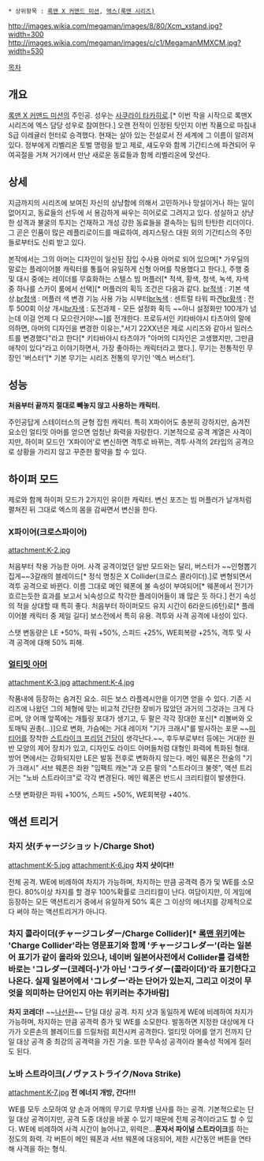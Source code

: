  * 상위항목 : [[록맨 X 커맨드 미션]], [[엑스(록맨 시리즈)]]

http://images.wikia.com/megaman/images/8/80/Xcm_xstand.jpg?width=300 http://images.wikia.com/megaman/images/c/c1/MegamanMMXCM.jpg?width=530

[[목차]]

== 개요 ==
[[록맨 X 커맨드 미션]]의 주인공. 성우는 [[사쿠라이 타카히로]].[* 이번 작을 시작으로 록맨X 시리즈에 엑스 담당 성우로 참여한다.]
오랜 전적이 인정된 탓인지 이번 작품으로 마침내 S급 이레귤러 헌터로 승격했다. 현재는 살아 있는 전설로서 전 세계에 그 이름이 알려져 있다. 정부에게 리벨리온 토벌 명령을 받고 제로, 섀도우와 함께 기간티스에 파견되어 우여곡절을 거쳐 거기에서 만난 새로운 동료들과 함께 리벨리온에 맞선다. 

== 상세 ==
지금까지의 시리즈에 보여진 자신의 상냥함에 의해서 고민하거나 망설이거나 하는 일이 없어지고, 동료들의 선두에 서 용감하게 싸우는 히어로로 그려지고 있다. 성실하고 상냥한 성격과 불굴의 투지는 건재하고 개성 강한 동료들을 결속하는 팀의 탄탄한 리더이다. 그 곧은 인품이 많은 레플리로이드를 매료하여, 레지스탕스 대원 외의 기간티스의 주민들로부터도 신뢰 받고 있다. 

본작에서는 그의 아머는 디자인이 일신된 잠입 수사용 아머로 되어 있으며[* 가우딜의 말로는 플레이어블 캐릭터를 통틀어 유일하게 신형 아머를 착용했다고 한다.], 주행 중 및 대시 중에는 레이더를 무효화하는 스텔스 빔 머플러[* 적색, 황색, 청색, 녹색, 자색 중 하나를 스카이 룸에서 선택][* 머플러의 획득 조건은 다음과 같다. [[br]]적색 : 기본 색상.[[br]]청색 : 머플러 색 변경 기능 사용 가능 시부터[[br]]녹색 : 센트럴 타워 파견[[br]]황색 : 전투 500회 이상 개시[[br]]자색 : 도전과제 - 모든 설정화 획득 ~~아니 설정화만 100개가 넘는데 이걸 언제 다 모으란거야!~~]를 전개한다.  프로듀서인 키타바야시 타츠야의 말에 의하면, 아머의 디자인을 변경한 이유는,"서기 22XX년은 제로 시리즈와 같아서 일러스트를 변경했다"라고 한다[* 키타바야시 타츠야가 "아머의 디자인은 고생했지만, 그만큼 애착이 있다"라고 이야기하면서, 가장 좋아하는 캐릭터라고 했다.]. 무기는 전통적인 무장인 '버스터'[* 기본 무기는 시리즈 전통의 무기인 '엑스 버스터']. 

== 성능 ==
'''처음부터 끝까지 절대로 빼놓지 않고 사용하는 캐릭터.'''

주인공답게 스테이터스의 균형 잡힌 캐릭터. 특히 X파이어도 충분히 강하지만, 숨겨진 요소인 얼티밋 아머를 얻으면 엄청난 화력을 자랑한다. 기본적으로 공격 계열은 사격이지만, 하이퍼 모드인 'X파이어'로 변신하면 격투로 바뀌는, 격투·사격의 2타입의 공격으로 상황을 가리지 않고 꾸준한 활약을 할 수 있다. 

== 하이퍼 모드 ==
제로와 함께 하이퍼 모드가 2가지인 유이한 캐릭터. 변신 포즈는 빔 머플러가 날개처럼 펼쳐진 뒤 그대로 엑스의 몸을 감싸면서 변신을 한다.

=== X파이어(크로스파이어) === 
attachment:K-2.jpg 

처음부터 착용 가능한 아머. 사격 공격이었던 일반 모드와는 달리, 버스터가 ~~인형뽑기 집게~~3갈래의 블레이드[* 정식 명칭은 X Collider(크로스 콜라이더).]로 변형되면서 격투 공격으로 바뀐다. 이름 그대로 메인 웨폰에 불 속성이 부여되어[* 웨폰에서 전기가 흐르는듯한 효과를 보고서 뇌속성으로 착각한 플레이어들이 꽤 많은 듯 하다.] 전기 속성의 적을 상대할 때 특히 좋다. 처음부터 하이퍼모드 유지 시간이 6라운드(6턴)로[* 플레이어블 캐릭터 중 제일 길다] 보스전에서 특히 유용. 격투와 사격 공격에 내성이 있다.

스탯 변동량은 LE +50%, 파워 +50%, 스피드 +25%, WE회복량 +25%, 격투 및 사격 공격에 대해 50% 피해. 

=== [[얼티밋 아머]] ===
attachment:K-3.jpg  attachment:K-4.jpg

작품내에 등장하는 숨겨진 요소. 히든 보스 라플레시안을 이기면 얻을 수 있다. 기존 시리즈에 나왔던 그의 체형에 맞는 비교적 간단한 장비가 많았던 과거의 그것과는 크게 다르며, 양 어깨 앞쪽에는 개틀링 포대가 생기고, 두 팔은 각각 장대한 포신[* 리볼버와 오토매틱 권총(...)]으로 변화, 가슴에는 거대 레이저 "기가 크래시"를 발사하는 포문 ~~[[미티어]]를 장착한 [[스트라이크 프리덤 건담]]이 생각난다.~~, 후두부로부터 등에는 거대한 원반 모양의 제어 장치가 있고, 디자인도 라이드 아머들처럼 대형인 화력에 특화된 형태. 방어 면에서는 강화되지만 LE은 발동 전후로 변화하지 않는다. 메인 웨폰은 전술의 "기가 크래시" 서브 웨폰은 좌완 "임팩트 캐논"과 오른 팔의 "스트라이크 불렛", 액션 트리거는 "노바 스트라이크"로 각각 변경된다. 메인 웨폰은 반드시 크리티컬이 발생한다. 

스탯 변화량은 파워 +100%, 스피드 +50%, WE회복량 +40%.

== 액션 트리거 ==
=== 차지 샷(チャージショット/Charge Shot) ===
attachment:K-5.jpg   attachment:K-6.jpg
'''차지 샷이다!!'''

전체 공격. WE에 비례하여 차지가 가능하며, 차지하는 만큼 공격력 증가 및 WE를 소모한다. 80%이상 차지를 할 경우 100%확률로 크리티컬이 난다. 여담이지만, 이 게임에 등장하는 모든 액션트리거 중에서 유일하게 50% 혹은 그 이상의 에너지를 강제적으로 다 써야 하는 액션트리거가 아니다.

=== 차지 콜라이더(チャージコレダー/Charge Collider)[* [http://megaman.wikia.com/wiki/Action_Trigger 록맨 위키]에는 'Charge Collider'라는 영문표기와 함께 'チャージコレダー'(라는 일본어 표기가 같이 올라와 있으나, 네이버 일본어사전에서 Collider를 검색한 바로는 'コレダー(코레더-)'가 아닌 'コライダー(콜라이더)'라 표기한다고 나온다. 실제 일본어에서 'コレダー'라는 단어가 있는지, 그리고 이것이 무엇을 의미하는 단어인지 아는 위키러는 추가바람] ===
'''차지 코레더!'''
~~[[나선환]]~~ 단일 대상 공격. 차지 샷과 동일하게 WE에 비례하여 차지가 가능하며, 차지하는 만큼 공격력 증가 및 WE를 소모한다. 발동하면 지정한 대상에게 다가가 오른손의 블레이드를 드릴처럼 회전시켜 공격한다. 얼티밋 아머를 얻기 전까지 단일 대상 공격 중 최강의 공격력을 가진 기술. 또한 무속성 공격이라 불속성 적에게 질러도 된다.

=== 노바 스트라이크(ノヴァストライク/Nova Strike) ===
attachment:K-7.jpg 
'''전 에너지 개방, 간다!!!'''

WE를 모두 소모하여 양 손과 어깨의 무기로 무차별 난사를 하는 공격. 기본적으로는 단일 대상 공격이지만, 공격 도중 대상을 바꿀 수 있기 때문에 전체 공격이라고도 할 수 있다. WE에 비례하여 사격 시간이 늘어나고, 위력은...'''혼자서 파이널 스트라이크'''를 하는 정도의 화력. 각 버튼이 메인 웨폰과 서브 웨폰에 대응되어, 제한 시간동안 버튼을 연타해 사격을 하는 형식.
